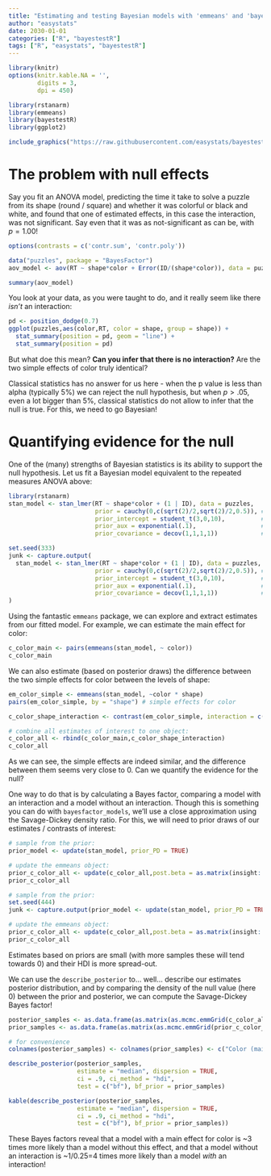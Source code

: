 ```yaml
---
title: "Estimating and testing Bayesian models with 'emmeans' and 'bayestestR'"
author: "easystats"
date: 2030-01-01
categories: ["R", "bayestestR"]
tags: ["R", "easystats", "bayestestR"]
---
```



```r
library(knitr)
options(knitr.kable.NA = '',
        digits = 3,
        dpi = 450)

library(rstanarm)
library(emmeans)
library(bayestestR)
library(ggplot2)
```


```r
include_graphics("https://raw.githubusercontent.com/easystats/bayestestR/master/man/figures/logo.png")
```


# The problem with null effects

Say you fit an ANOVA model, predicting the time it take to solve a puzzle from its shape (round / square) and whether it was colorful or black and white, and found that one of estimated effects, in this case the interaction, was not significant. Say even that it was as not-significant as can be, with $p=1.00$!

```r
options(contrasts = c('contr.sum', 'contr.poly'))

data("puzzles", package = "BayesFactor")
aov_model <- aov(RT ~ shape*color + Error(ID/(shape*color)), data = puzzles)

summary(aov_model)
```

You look at your data, as you were taught to do, and it really seem like there *isn't* an interaction:
```r
pd <- position_dodge(0.7)
ggplot(puzzles,aes(color,RT, color = shape, group = shape)) +
  stat_summary(position = pd, geom = "line") +
  stat_summary(position = pd)
```

But what doe this mean? **Can you infer that there is no interaction?** Are the two simple effects of color truly identical?

Classical statistics has no answer for us here - when the p value is less than alpha (typically 5%) we can reject the null hypothesis, but when $p>.05$, even a lot bigger than 5%, classical statistics do not allow to infer that the null is true. For this, we need to go Bayesian!

# Quantifying evidence for the null

One of the (many) strengths of Bayesian statistics is its ability to support the null hypothesis. Let us fit a Bayesian model equivalent to the repeated measures ANOVA above:

```r
library(rstanarm)
stan_model <- stan_lmer(RT ~ shape*color + (1 | ID), data = puzzles,
                        prior = cauchy(0,c(sqrt(2)/2,sqrt(2)/2,0.5)), # as per Rouder et al., 2012
                        prior_intercept = student_t(3,0,10),          # non-informed (Jeffreys)
                        prior_aux = exponential(.1),                  # non-informed (Jeffreys)
                        prior_covariance = decov(1,1,1,1))            # non-informed (Jeffreys)
```

```r
set.seed(333)
junk <- capture.output(
  stan_model <- stan_lmer(RT ~ shape*color + (1 | ID), data = puzzles,
                        prior = cauchy(0,c(sqrt(2)/2,sqrt(2)/2,0.5)), # as per Rouder et al., 2012
                        prior_intercept = student_t(3,0,10),          # non-informed (Jeffreys)
                        prior_aux = exponential(.1),                  # non-informed (Jeffreys)
                        prior_covariance = decov(1,1,1,1))            # non-informed (Jeffreys)
)

```

Using the fantastic `emmeans` package, we can explore and extract estimates from our fitted model. For example, we can estimate the main effect for color:

```r
c_color_main <- pairs(emmeans(stan_model, ~ color))
c_color_main
```
We can also estimate (based on posterior draws) the difference between the two simple effects for color between the levels of shape:
```r
em_color_simple <- emmeans(stan_model, ~color * shape)
pairs(em_color_simple, by = "shape") # simple effects for color

c_color_shape_interaction <- contrast(em_color_simple, interaction = c("pairwise","pairwise"))

# combine all estimates of interest to one object:
c_color_all <- rbind(c_color_main,c_color_shape_interaction)
c_color_all
```
As we can see, the simple effects are indeed similar, and the difference between them seems very close to 0. Can we quantify the evidence for the null?

One way to do that is by calculating a Bayes factor, comparing a model with an interaction and a model without an interaction. Though this is something you can do with `bayesfactor_models`, we'll use a close approximation using the Savage-Dickey density ratio. For this, we will need to prior draws of our estimates / contrasts of interest: 


```r
# sample from the prior:
prior_model <- update(stan_model, prior_PD = TRUE)

# update the emmeans object:
prior_c_color_all <- update(c_color_all,post.beta = as.matrix(insight::get_parameters(prior_model)))
prior_c_color_all
```
```r
# sample from the prior:
set.seed(444)
junk <- capture.output(prior_model <- update(stan_model, prior_PD = TRUE))

# update the emmeans object:
prior_c_color_all <- update(c_color_all,post.beta = as.matrix(insight::get_parameters(prior_model)))
prior_c_color_all
```
Estimates based on priors are small (with more samples these will tend towards 0) and their HDI is more spread-out.

We can use the `describe_posterior` to... well... describe our estimates posterior distribution, and by comparing the density of the null value (here 0) between the prior and posterior, we can compute the Savage-Dickey Bayes factor!

```r
posterior_samples <- as.data.frame(as.matrix(as.mcmc.emmGrid(c_color_all)))
prior_samples <- as.data.frame(as.matrix(as.mcmc.emmGrid(prior_c_color_all)))

# for convenience
colnames(posterior_samples) <- colnames(prior_samples) <- c("Color (main effect)", "Interaction (diff of diffs)")
```

```r
describe_posterior(posterior_samples,
                   estimate = "median", dispersion = TRUE,
                   ci = .9, ci_method = "hdi",
                   test = c("bf"), bf_prior = prior_samples)
```
```r
kable(describe_posterior(posterior_samples,
                   estimate = "median", dispersion = TRUE,
                   ci = .9, ci_method = "hdi",
                   test = c("bf"), bf_prior = prior_samples))
```

These Bayes factors reveal that a model with a main effect for color is ~3 times more likely than a model without this effect, and that a model without an interaction is ~1/0.25=4 times more likely than a model *with* an interaction!


